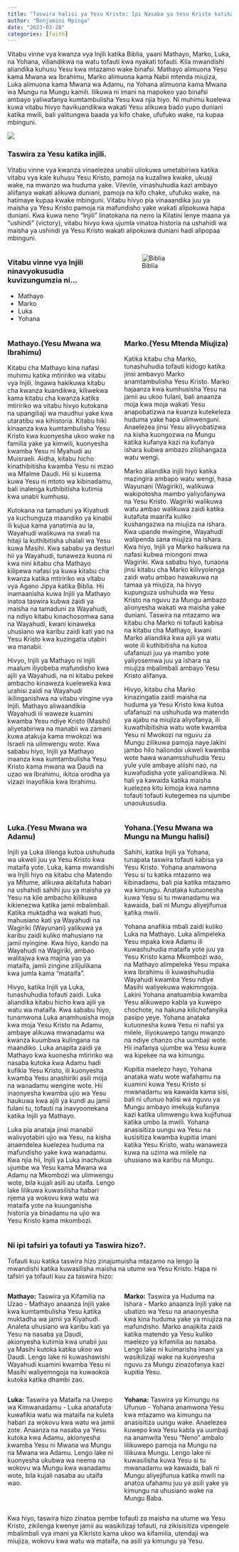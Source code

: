 ```yaml
---
title: "Taswira halisi ya Yesu Kristo: Ipi Nasaba ya Yesu Kristo katika injili?."
author: "Benjamini Mpinga"
date: "2023-03-28"
categories: [faith]
---
```


Vitabu vinne vya kwanza vya Injili katika Biblia, yaani Mathayo, Marko, Luka, na Yohana, viliandikwa na watu tofauti kwa nyakati tofauti. Kila mwandishi aliandika kuhusu Yesu kwa mtazamo wake binafsi. Mathayo alimuona Yesu kama Mwana wa Ibrahimu, Marko alimuona kama Nabii mtenda miujiza, Luka alimuona kama Mwana wa Adamu, na Yohana alimuona kama Mwana wa Mungu na Mungu kamili. Ilikuwa ni imani na mapokeo yao binafsi ambayo yaliwafanya kumtambulisha Yesu kwa njia hiyo. Ni muhimu kuelewa kuwa vitabu hivyo havikuandikwa wakati Yesu alikuwa bado yupo duniani katika mwili, bali yalitungwa baada ya kifo chake, ufufuko wake, na kupaa mbinguni.


![](kongolo.jpg)

### Taswira za Yesu katika injili.

Vitabu vinne vya kwanza vinaelezea unabii uliokuwa umetabiriwa katika vitabu vya kale kuhusu Yesu Kristo, pamoja na kuzaliwa kwake, ukuaji wake, na mwanzo wa huduma yake. Vilevile, vinashuhudia kazi ambayo aliifanya wakati alikuwa duniani, pamoja na kifo chake, ufufuko wake, na hatimaye kupaa kwake mbinguni. Vitabu hivyo pia vinaaandika juu ya maisha ya Yesu Kristo pamoja na mafundisho yake wakati alipokuwa hapa duniani. Kwa kuwa neno "Injili" linatokana na neno la Kilatini lenye maana ya "ushindi" (victory), vitabu hivyo kwa ujumla vinatoa historia na ushahidi wa maisha ya ushindi ya Yesu Kristo wakati alipokuwa duniani hadi alipopaa mbinguni.

::: columns
:::: {.column width="50%"}
### Vitabu vinne vya Injili ninavyokusudia kuvizungumzia ni...

- Mathayo
- Marko
- Luka
- Yohana

:::
:::: {.column width="50%"}
![Biblia](bible1.jpg)
:::
::::

::: columns
:::: {.column width="50%"}
### Mathayo.(Yesu Mwana wa Ibrahimu)

Kitabu cha Mathayo kina nafasi muhimu katika mtiririko wa vitabu vya Injili. Ingawa hakikuwa kitabu cha kwanza kuandikwa, kiliwekwa kama kitabu cha kwanza katika mtiririko wa vitabu hivyo kutokana na upangiliaji wa maudhui yake kwa utaratibu wa kihistoria. Kitabu hiki kinaanza kwa kumtambulisha Yesu Kristo kwa kuonyesha ukoo wake na familia yake ya kimwili, kuonyesha kwamba Yesu ni Myahudi au Muisraeli. Aidha, kitabu hicho kinathibitisha kwamba Yesu ni mzao wa Mfalme Daudi. Hii si kusema kuwa Yesu ni mtoto wa kibinadamu, bali inalenga kuthibitisha kutimia kwa unabii kumhusu.

Kutokana na tamaduni ya Kiyahudi ya kuchunguza maandiko ya kinabii ili kujua kama yanatimia au la, Wayahudi walikuwa na swali na hitaji la kuthibitisha uhalali wa Yesu kuwa Masihi. Kwa sababu ya desturi hii ya Wayahudi, tunaweza kuona ni kwa nini kitabu cha Mathayo kilipewa nafasi ya kuwa kitabu cha kwanza katika mtiririko wa vitabu vya Agano Jipya katika Biblia. Hii inamaanisha kuwa Injili ya Mathayo inatoa taswira kubwa zaidi ya maisha na tamaduni za Wayahudi, na ndiyo kitabu kinachosomwa sana na Wayahudi, kwani kinaweka uhusiano wa karibu zaidi kati yao na Yesu Kristo kwa kuzingatia utabiri wa manabii.

Hivyo, Injili ya Mathayo ni injili maalum iliyobeba mafundisho kwa ajili ya Wayahudi, na ni kitabu pekee ambacho kinaweza kueleweka kwa urahisi zaidi na Wayahudi ikilinganishwa na vitabu vingine vya Injili. Mathayo aliwaandikia Wayahudi ili waweze kuamini kwamba Yesu ndiye Kristo (Masihi) aliyetabiriwa na manabii wa zamani kuwa atakuja kama mwokozi wa Israeli na ulimwengu wote. Kwa sababu hiyo, Injili ya Mathayo inaanza kwa kumtambulisha Yesu Kristo kama mwana wa Daudi na uzao wa Ibrahimu, ikitoa orodha ya vizazi inayofikia kwa Ibrahimu.

:::
:::: {.column width="50%"}
### Marko.(Yesu Mtenda Miujiza)

Katika kitabu cha Marko, tunashuhudia tofauti kidogo katika jinsi ambavyo Marko anamtambulisha Yesu Kristo. Marko hajaanza kwa kumhusisha Yesu na jamii au ukoo fulani, bali anaanza moja kwa moja wakati Yesu anapobatizwa na kuanza kutekeleza huduma yake hapa ulimwenguni. Anaelezea jinsi Yesu alivyobatizwa na kisha kuongozwa na Mungu katika kufanya kazi na kufanya ishara kubwa ambazo zilishangaza watu wengi.

Marko aliandika injili hiyo katika mazingira ambapo watu wengi, hasa Wayunani (Wagiriki), walikuwa wakipotosha mambo yaliyofanywa na Yesu Kristo. Wagiriki walikuwa watu ambao walikuwa zaidi katika kutafuta maarifa kuliko kushangazwa na miujiza na ishara. Kwa upande mwingine, Wayahudi walipenda sana miujiza na ishara. Kwa hiyo, Injili ya Marko haikuwa na nafasi kubwa miongoni mwa Wagiriki. Kwa sababu hiyo, tunaona jinsi kitabu cha Marko kilivyolenga zaidi watu ambao hawakuwa na tamaa ya miujiza, na hivyo kupunguza ushuhuda wa Yesu Kristo na nguvu za Mungu ambazo alionyesha wakati wa maisha yake duniani. Taswira na mtazamo wa kitabu cha Marko ni tofauti kabisa na kitabu cha Mathayo, kwani Marko aliandika kwa ajili ya watu wote ili kuthibitisha na kutoa ufafanuzi juu ya mambo yote yaliyosemwa juu ya ishara na miujiza mbalimbali ambayo Yesu Kristo alifanya.

Hivyo, kitabu cha Marko kinazingatia zaidi maisha na huduma ya Yesu Kristo kwa kutoa ufafanuzi na ushuhuda wa matendo ya ajabu na miujiza aliyofanya, ili kuwathibitishia watu wote kwamba Yesu ni Mwokozi na nguvu za Mungu zilikuwa pamoja naye.lakini jambo hilo haliondoi ukweli kwamba wote hawa wanamsshuhudia Yesu yule yule ambaye aliishi nao, na kuwafudisha yote yalioandikwa. Ni hali ya kawaida katika maisha kuelezea kitu kimoja kwa namna tofauti tofauti kutegemea na ujumbe unaoukusudia.
:::
::::

::: columns
:::: {.column width="50%"}
### Luka.(Yesu Mwana wa Adamu)

Injili ya Luka ililenga kutoa ushuhuda wa ukweli juu ya Yesu Kristo kwa mataifa yote. Luka, kama mwandishi wa Injili hiyo na kitabu cha Matendo ya Mitume, alikuwa akitafuta habari na ushahidi sahihi juu ya maisha ya Yesu na kile ambacho kilikuwa kikienezwa katika jamii mbalimbali. Katika muktadha wa wakati huo, mahusiano kati ya Wayahudi na Wagiriki (Wayunani) yalikuwa ya karibu zaidi kuliko mahusiano na jamii nyingine. Kwa hiyo, kando na Wayahudi na Wagiriki, ambao walitajwa kwa majina yao ya mataifa, jamii zingine zilijulikana kwa jumla kama "mataifa".

Hivyo, katika Injili ya Luka, tunashuhudia tofauti zaidi. Luka aliandika kitabu hicho kwa ajili ya watu wa mataifa. Kwa sababu hiyo, tunamwona Luka anamhusisha moja kwa moja Yesu Kristo na Adamu, ambaye alikuwa mwanadamu wa kwanza kuumbwa kulingana na maandiko. Luka anapita zaidi ya Mathayo kwa kuonesha mtiririko wa nasaba kutoka kwa Adamu hadi kufikia Yesu Kristo, ili kuonyesha kwamba Yesu anashiriki asili moja na wanadamu wengine wote. Hii inaonyesha kwamba ujio wa Yesu haukuwa kwa ajili ya kundi au jamii fulani tu, tofauti na inavyoonekana katika Injili ya Mathayo.

Luka pia anataja jinsi manabii walivyotabiri ujio wa Yesu, na kisha anaendelea kuelezea huduma na mafundisho yake kwa wanadamu. Kwa njia hii, Injili ya Luka inachukua ujumbe wa Yesu kama Mwana wa Adamu na Mkombozi wa ulimwengu wote, bila kujali asili au utaifa. Lengo lake lilikuwa kuwasilisha habari njema ya wokovu kwa watu wa mataifa yote na kuunganisha historia ya binadamu na ujio wa Yesu Kristo kama mkombozi.
:::
:::: {.column width="50%"}
### Yohana.(Yesu Mwana wa Mungu na Mungu halisi)

Sahihi, katika Injili ya Yohana, tunapata taswira tofauti kabisa ya Yesu Kristo. Yohana anamwona Yesu si tu katika mtazamo wa kibinadamu, bali pia katika mtazamo wa kimungu. Anataka kutuonesha kuwa Yesu si tu mwanadamu wa kawaida, bali ni Mungu aliyejifunua katika mwili.

Yohana anafikia mbali zaidi kuliko Luka na Mathayo. Luka alimpeleka Yesu mpaka kwa Adamu ili kuwashuhudia mataifa yote juu ya Yesu Kristo kama Mkombozi wao, na Mathayo alimpeleka Yesu mpaka kwa Ibrahimu ili kuwashuhudia Wayahudi kwamba Yesu ndiye Masihi waliyekuwa wakimngoja. Lakini Yohana anatuambia kwamba Yesu alikuwepo kabla ya kuwepo chochote, na hakuna kilichofanyika pasipo yeye. Yohana anataka kutuonesha kuwa Yesu ni nafsi ya milele, iliyokuwepo tangu mwanzo na ndiye chanzo cha uumbaji wote. Hii inafanya ujumbe wa Yesu kuwa wa kipekee na wa kimungu.

Kupitia maelezo hayo, Yohana anataka watu wote wafahamu na kuamini kuwa Yesu Kristo si mwanadamu wa kawaida kama sisi, bali ni ufunuo halisi wa nguvu ya Mungu ambayo imekuja kufanya kazi katika ulimwengu kwa kujifunua katika umbo la mwili. Yohana anasisitiza uungu wa Yesu na kusisitiza kwamba kupitia imani katika Yesu Kristo, watu wanaweza kuwa na uzima wa milele na uhusiano wa karibu na Mungu.
:::
::::
### Ni ipi tafsiri ya tofauti ya Taswira hizo?.

Tofauti kuu katika taswira hizo zinajumuisha mtazamo na lengo la mwandishi katika kuwasilisha maisha na utume wa Yesu Kristo. Hapa ni tafsiri ya tofauti kuu za taswira hizo:

::: columns
:::: {.column width="50%"}
**Mathayo:** Taswira ya Kifamilia na Uzao - Mathayo anaanza Injili yake kwa kumtambulisha Yesu katika muktadha wa jamii ya Kiyahudi. Analeta uhusiano wa karibu kati ya Yesu na nasaba ya Daudi, akionyesha kutimia kwa unabii juu ya Masihi kutoka katika ukoo wa Daudi. Lengo lake ni kuwashawishi Wayahudi kuamini kwamba Yesu ni Masihi waliyemngoja na kuwaokoa kutoka katika dhambi zao.

::: 
:::: {.column width="50%"}
**Marko:** Taswira ya Huduma na Ishara - Marko anaanza Injili yake na ubatizo wa Yesu na anaonyesha kwa kina huduma yake ya miujiza na mafundisho. Marko anajikita zaidi katika matendo ya Yesu kuliko maelezo ya kifamilia au nasaba. Lengo lake ni kuimarisha imani ya wasikilizaji wake na kuonyesha nguvu za Mungu zinazofanya kazi kupitia Yesu.
:::
::::
::: columns
:::: {.column width="50%"}
**Luka:** Taswira ya Mataifa na Uwepo wa Kimwanadamu - Luka anatafuta kuwafikia watu wa mataifa na kuleta habari za wokovu kwa watu wa jamii zote. Anaanza na nasaba ya Yesu kutoka kwa Adamu, akionyesha kwamba Yesu ni Mwana wa Mungu na Mwana wa Adamu. Lengo lake ni kuonyesha ukubwa wa neema na wokovu wa Mungu kwa wanadamu wote, bila kujali nasaba au utaifa wao.

::: 
:::: {.column width="50%"}
**Yohana:** Taswira ya Kimungu na Ufunuo - Yohana anamwona Yesu kwa mtazamo wa kimungu na anasisitiza uungu wake. Anaelezea kuwepo kwa Yesu kabla ya uumbaji na anamwita Yesu "Neno" ambalo lilikuwepo pamoja na Mungu na lilikuwa Mungu. Lengo lake ni kuwasilisha kuwa Yesu si tu mwanadamu wa kawaida, bali ni Mungu aliyejifunua katika mwili na anatoa ufahamu juu ya asili yake ya kimungu na uhusiano wake na Mungu Baba.
:::
::::
Kwa hiyo, taswira hizo zinatoa pembe tofauti za maisha na utume wa Yesu Kristo, zikilenga kwenye jamii au wasikilizaji tofauti, na zikisisitiza vipengele mbalimbali vya imani ya Kikristo kama ukoo wa kifamilia, utendaji wa miujiza, wokovu kwa watu wa mataifa, na asili ya kimungu ya Yesu.




